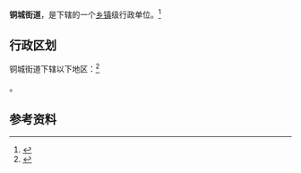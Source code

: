 {{中国乡级行政区
|景观照片文件名 = 
|景观照片描述 = 
|汉语拼音 = 
|其他语言 = 
|其他语言名称 = 
|旧称 = 
|地名出处 = 
|位置图文件名 = 
|位置图描述 = 
|自定义图片= 
|建置时间 = 
|政府驻地 = 
|毗邻 = 
|总面积 = 
|总人口 = 
|总人口年份 = 
|户籍人口 = 
|户籍人口年份 = 
|常住人口 = 
|常住人口年份 = 
|人口密度 = 
|GDP = 
|GDP年份 = 
|邮政编码 = 
|电话区号 = 635
|官方网站 = 
|网站名称 = 
|37/15/24/001/000}}

'''铜城街道'''，是{{PRC admin/fullname|37/15/24/001/000|3}}下辖的一个[[乡镇|乡镇]]级行政单位。<ref>{{PRC admin/ref sgc|{{PRC admin/parent|37/15/24/001/000}}}}</ref>

== 行政区划 ==

铜城街道下辖以下地区：<ref>{{PRC admin/ref sgc|37/15/24/001/000}}</ref>

{{PRC admin/children|37/15/24/001/000}}。

== 参考资料 ==

{{reflist}}

{{行政区划小作品}}
{{PRC admin/navcat|37/15/24/001/000}}